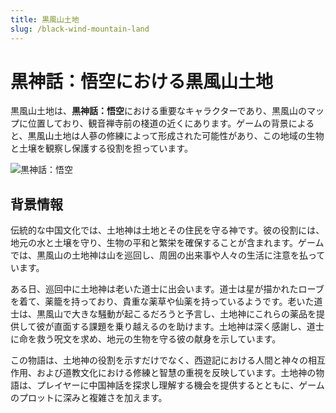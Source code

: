 ```yaml
---
title: 黒風山土地
slug: /black-wind-mountain-land
---
```


# 黒神話：悟空における黒風山土地

黒風山土地は、**黒神話：悟空**における重要なキャラクターであり、黒風山のマップに位置しており、観音禅寺前の棧道の近くにあります。ゲームの背景によると、黒風山土地は人蔘の修練によって形成された可能性があり、この地域の生物と土壌を観察し保護する役割を担っています。

<img src="https://image.informedainews.com/hfstd.jpeg" alt="黒神話：悟空"/>

## 背景情報

伝統的な中国文化では、土地神は土地とその住民を守る神です。彼の役割には、地元の水と土壌を守り、生物の平和と繁栄を確保することが含まれます。ゲームでは、黒風山の土地神は山を巡回し、周囲の出来事や人々の生活に注意を払っています。

ある日、巡回中に土地神は老いた道士に出会います。道士は星が描かれたローブを着て、薬籠を持っており、貴重な薬草や仙薬を持っているようです。老いた道士は、黒風山で大きな騒動が起こるだろうと予言し、土地神にこれらの薬品を提供して彼が直面する課題を乗り越えるのを助けます。土地神は深く感謝し、道士に命を救う呪文を求め、地元の生物を守る彼の献身を示しています。

この物語は、土地神の役割を示すだけでなく、西遊記における人間と神々の相互作用、および道教文化における修練と智慧の重視を反映しています。土地神の物語は、プレイヤーに中国神話を探求し理解する機会を提供するとともに、ゲームのプロットに深みと複雑さを加えます。